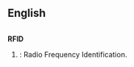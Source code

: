 ==English==
=={{Abbreviation}}==
'''RFID'''
#{{cattag|electronics}}: Radio Frequency Identification.